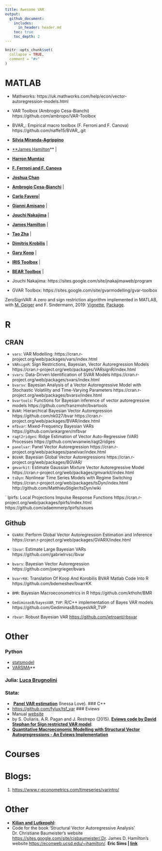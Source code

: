 ```yaml
---
title: Awesome VAR
output:
  github_document:
    includes:
      in_header: header.md
    toc: true
    toc_depth: 2
---
```


<!-- README.md is generated from README.Rmd. Please edit that file -->

```r
knitr::opts_chunk$set(
  collapse = TRUE,
  comment = "#>"
)
```

<!-- <style> -->
<!-- btn { -->
<!--   background-color: #4CAF50; /* Green */ -->
<!--   border: none; -->
<!--   color: white; -->
<!--   padding: 8px 12px; -->
<!--   text-align: center; -->
<!--   text-decoration: none; -->
<!--   display: inline-block; -->
<!--   font-size: 12px; -->
<!--   border-radius: 16px; -->
<!--   text-shadow: 0 1px 1px rgba(0, 0, 0, 0.2); -->
<!-- } -->
<!-- </style> -->


# MATLAB

- Mathworks: https://uk.mathworks.com/help/econ/vector-autoregression-models.html
- VAR Toolbox (Ambrogio Cesa-Bianchi) https://github.com/ambropo/VAR-Toolbox
- BVAR_:  Empirical macro toolbox (F. Ferroni and F. Canova) https://github.com/naffe15/BVAR_.git

- **[Silvia Miranda-Agrippino](http://silviamirandaagrippino.com/code-data)**

- [**James Hamilton](https://econweb.ucsd.edu/~jhamilto/software.htm)** |

- [**Harron Mumtaz**](https://sites.google.com/site/hmumtaz77/code?authuser=0)

- [**F. Ferroni and F. Canova**](https://github.com/naffe15/BVAR_)

- **[Joshua Chan](http://people.anu.edu.au/joshua.chan/code.html)** 

- **[Ambrogio Cesa-Bianchi](https://sites.google.com/site/ambropo/replications)** |

- **[Carlo Favero](http://didattica.unibocconi.eu/myigier/doc.php?idDoc=6312&IdUte=48917&idr=1754&Tipo=m&lingua=eng)**| 

- **[Gianni Amisano](https://sites.google.com/site/gianniamisanowebsite/code)** | 

- **[Jouchi Nakajima](https://sites.google.com/site/jnakajimaweb/tvpvar)** | 

- **[James Hamilton](http://econweb.ucsd.edu/~jhamilto/software.htm#BH)** | 

- **[Tao Zha](http://www.tzha.net/code)** |

- **[Dimitris Krobilis](https://sites.google.com/site/dimitriskorobilis/matlab)** | 

- **[Gary Koop](http://personal.strath.ac.uk/gary.koop/bayes_matlab_code_by_koop_and_korobilis.html)** | 

- **[IRIS Toolbox](http://iristoolbox.codeplex.com/)** | 

- **[BEAR Toolbox](https://drive.google.com/file/d/0BzOpR8T359fhLWtkNTNraXMtYkE/view?usp=sharing)** |

- Jouchi Nakajima: https://sites.google.com/site/jnakajimaweb/program

- GVAR Toolbox: https://sites.google.com/site/gvarmodelling/gvar-toolbox

ZeroSignVAR: A zero and sign restriction algorithm implemented in MATLAB, with [M. Geiger](https://www.liechtenstein-institut.li/personen/dr-martin-geiger) and F. Sindermann, 2019: [Vignette](https://eeecon.uibk.ac.at/~breitenlechner/data/Vignette.pdf), [Package](https://eeecon.uibk.ac.at/~breitenlechner/data/ZeroSignVAR.zip).

# R

## CRAN

- `vars`:  VAR Modelling :https://cran.r-project.org/web/packages/vars/index.html
- `VARsignR`: Sign Restrictions, Bayesian, Vector Autoregression Models https://cran.r-project.org/web/packages/VARsignR/index.html
- `svars`: Data-Driven Identification of SVAR Models https://cran.r-project.org/web/packages/svars/index.html
- `bvarsv`: Bayesian Analysis of a Vector Autoregressive Model with Stochastic Volatility and Time-Varying Parameters https://cran.r-project.org/web/packages/bvarsv/index.html
- `bvartools`: Functions for Bayesian inference of vector autoregressive models https://github.com/franzmohr/bvartools
- `BVAR`: Hierarchical Bayesian Vector Autoregression https://github.com/nk027/bvar https://cran.r-project.org/web/packages/BVAR/index.html
- `mfbvar`: Mixed-Frequency Bayesian VARs https://github.com/ankargren/mfbvar
- `ragt2ridges`: Ridge Estimation of Vector Auto-Regressive (VAR) Processes 
https://github.com/wvanwie/ragt2ridges
- `panelvar`:  Panel Vector Autoregression https://cran.r-project.org/web/packages/panelvar/index.html
- `BGVAR`: Bayesian Global Vector Autoregressions  https://cran.r-project.org/web/packages/BGVAR/
- `gmvarkit`: Estimate Gaussian Mixture Vector Autoregressive Model https://cran.r-project.org/web/packages/gmvarkit/index.html
- `tsDyn`: Nonlinear Time Series Models with Regime Switching https://cran.r-project.org/web/packages/tsDyn/index.html http://github.com/MatthieuStigler/tsDyn/wiki

` lpirfs: Local Projections Impulse Response Functions https://cran.r-project.org/web/packages/lpirfs/index.html https://github.com/adaemmerp/lpirfs/issues



## Github
- `GVARX`: Perform Global Vector Autoregression Estimation and Inference https://cran.r-project.org/web/packages/GVARX/index.html


- `lbvar`: Estimate Large Bayesian VARs https://github.com/gabrielrvsc/lbvar
- `bvars`: Bayesian Vector Autoregression https://github.com/joergrieger/bvars
- `bvarrKK`: Translation Of Koop And Korobilis BVAR Matlab Code Into R https://github.com/bdemeshev/bvarrKK
- `BMR`: Bayesian Macroeconometrics in R https://github.com/kthohr/BMR
- `GediminasB/bayesVAR_TVP`: R/C++ implementation of Bayes VAR models https://github.com/GediminasB/bayesVAR_TVP
- `rbvar`: Robust Bayesian VAR [https://github.com/jetroant/rbsvar](https://github.com/jetroant/rbsvar)

# Other

### Python
- [statsmodel](https://www.statsmodels.org/dev/vector_ar.html) 
- [VARSMA](https://github.com/dnguyend/VARsMA)**

### **Julia**: **[Luca Brugnolini](https://lucabrugnolini.github.io/code/code/)**

### Stata:
-  **[Panel VAR estimation](https://sites.google.com/a/hawaii.edu/inessalove/home/pvar)** (Inessa Love).
### C++
 - [https://github.com/fylux/tsf_var](https://github.com/fylux/tsf_var)
###  Eviews
* Manual [website](http://www.eviews.com/help/helpintro.html#page/content%2FVAR-Vector_Autoregressions_(VARs).html%23)
- by S. Ouliaris, A.R. Pagan and J. Restrepo (2015). **[Eviews code by David Stephan for Sign restricted VAR model](https://sites.google.com/site/davidstephan/system/errors/NodeNotFound?suri=wuid://defaultdomain/davidstephan/gx:e99add4b6870c32)**.
- **[Quantitative Macroeconomic Modelling with Structural Vector Autogregressions - An Eviews Implementation](http://www.eviews.com/StructVAR/structvar.html)**

# Courses

# Blogs:

1. [https://www.r-econometrics.com/timeseries/varintro/](https://www.r-econometrics.com/timeseries/varintro/)

# Other 

- **[Kilian and Lutkepohl](http://www-personal.umich.edu/~lkilian/book.html):**
- Code for the book 'Structural Vector Autoregressive Analysis'
Dr. Christiane Baumeister’s website [https://sites.google.com/site/cjsbaumeister/.Dr](https://sites.google.com/site/cjsbaumeister/.Dr). James D. Hamilton’s website [https://econweb.ucsd.edu/~jhamilton/](https://econweb.ucsd.edu/~jhamilton/).
**Eric Sims | [link](http://sims.princeton.edu/yftp/VARtools/R/)**